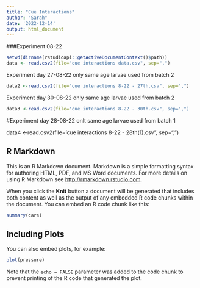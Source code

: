 ```yaml
---
title: "Cue Interactions"
author: "Sarah"
date: '2022-12-14'
output: html_document
---
```

###Experiment 08-22

```r
setwd(dirname(rstudioapi::getActiveDocumentContext()$path))
data <- read.csv2(file="cue interactions data.csv", sep=",")
```

Experiment day 27-08-22 only same age larvae used from batch 2

```r
data2 <-read.csv2(file="cue interactions 8-22 - 27th.csv", sep=",")
```

Experiment day 30-08-22 only same age larvae used from batch 2 

```r
data3 <-read.csv2(file='cue interactions 8-22 - 30th.csv", sep=",")
```

#Experiment day 28-08-22 onlt same age larvae used from batch 1

data4 <-read.csv2(file='cue interactions 8-22 - 28th(1).csv", sep=",")


## R Markdown

This is an R Markdown document. Markdown is a simple formatting syntax for authoring HTML, PDF, and MS Word documents. For more details on using R Markdown see <http://rmarkdown.rstudio.com>.

When you click the **Knit** button a document will be generated that includes both content as well as the output of any embedded R code chunks within the document. You can embed an R code chunk like this:

```r
summary(cars)
```

## Including Plots

You can also embed plots, for example:

```r
plot(pressure)
```

Note that the `echo = FALSE` parameter was added to the code chunk to prevent printing of the R code that generated the plot.
